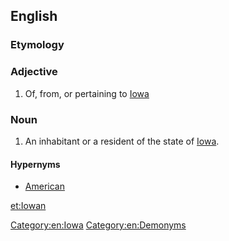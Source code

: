 ==English==

===Etymology===
{{suffix|Iowa|an|lang=en}}

===Adjective===
{{en-adj|-}}

# Of, from, or pertaining to [[Iowa]]

===Noun===
{{en-noun}}

# An inhabitant or a resident of the state of [[Iowa]].

====Hypernyms====
*[[American]]

[[Category:en:Iowa]]
[[Category:en:Demonyms]]

[[et:Iowan]]